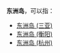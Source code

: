 '''东洲岛'''，可以指：

* [[东洲岛_(三亚)|东洲岛 (三亚)]]
* [[东洲岛_(衡阳)|东洲岛 (衡阳)]]
* [[东洲岛_(杭州)|东洲岛 (杭州)]]

{{disambig|cat=三字中国地名消歧义}}